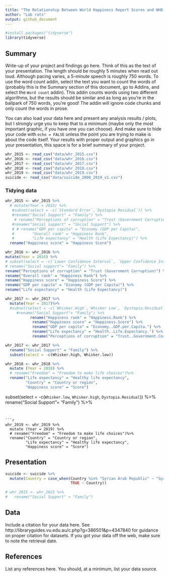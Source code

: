 ```yaml
---
title: "The Relationship Between World Happiness Report Scores and WHO Country Suicide Rates - an Analysis"
author: "Lab rats"
output: github_document
---
```


```r
#install.packages("tidyverse")
library(tidyverse)
```

## Summary

Write-up of your project and findings go here. 
Think of this as the text of your presentation. 
The length should be roughly 5 minutes when read out loud.
Although pacing varies, a 5-minute speech is roughly 750 words. 
To use the word count addin, select the text you want to count the words of (probably this is the 
Summary section of this document, go to Addins, and select the `Word count` addin).
This addin counts words using two different algorithms, but the results should be similar and as long as you're in the ballpark of 750 words, you're good! 
The addin will ignore code chunks and only count the words in prose.

You can also load your data here and present any analysis results / plots, but I strongly urge you to keep that to a minimum (maybe only the most important graphic, if you have one you can choose). 
And make sure to hide your code with  `echo = FALSE` unless the point you are trying to make is about the code itself.
Your results with proper output and graphics go in your presentation, this space is for a brief summary of your project.

```r
whr_2015 <- read_csv("data/whr_2015.csv")
whr_2016 <- read_csv("data/whr_2016.csv")
whr_2017 <- read_csv("data/whr_2017.csv")
whr_2018 <- read_csv("data/whr_2018.csv")
whr_2019 <- read_csv("data/whr_2019.csv")
suicide <- read_csv("data/suicide_2000_2019_v1.csv")
```

### Tidying data 

```r
whr_2015 <- whr_2015 %>%
  # mutate(Year = 2015) %>% 
   #subset(select = -c(`Standard Error`,`Dystopia Residual`)) %>%
   #rename("Social Support" = "Family") %>%
    # rename("Perceptions of corruption" = "Trust (Government Corruption)") %>%
   #rename("Social support" = "Social Support") %>%
   # # rename("GDP per capita" = "Economy (GDP per Capita)",
   #        "Overall rank" = "Happiness Rank", 
   #        "Life expectancy" = "Health (Life Expectancy)") %>%
  rename("Happiness score" = "Happiness Score")
```

```r
whr_2016 <- whr_2016 %>%
mutate(Year = 2016) %>%
# subset(select = -c(`Lower Confidence Interval`, `Upper Confidence Interval`, `Dystopia Residual`)) %>%
# rename("Social support"= "Family") %>%
rename("Perceptions of corruption" = "Trust (Government Corruption)") %>%
rename("Overall rank" = "Happiness Rank") %>%
rename("Happiness score" = "Happiness Score") %>%
rename("GDP per capita" = "Economy (GDP per Capita)") %>%
rename("Life expectancy" = "Health (Life Expectancy)")
```

```r
whr_2017 <- whr_2017 %>%
  mutate(Year = 2017)%>%
  #subset(select = -c(`Whisker.High`,`Whisker Low`, `Dystopia.Residual`)) %>%
     #rename("Social Support"= "Family") %>%
           rename("Happiness rank" = "Happiness.Rank") %>%
            rename("Happiness score" = "Happiness.Score") %>%
            rename("GDP per capita" = "Economy..GDP.per.Capita.") %>%
            rename("Life expectancy" = "Health..Life.Expectancy.") %>%
            rename("Perceptions of corruption" = "Trust..Government.Corruption.")
```

```r
whr_2017 <- whr_2017 %>%
  rename("Social Support" = "Family") %>%
  subset(select = -c(Whisker.high, Whisker.low))
```


```r
whr_2018 <- whr_2018 %>% 
  mutate (Year = 2018) %>%
  # rename("Freedom" = "Freedom to make life choices")%>%
  rename("Life expectancy" = "Healthy life expectancy", 
         "Country" = "Country or region", 
         "Happiness score" = "Score")
```
  
  subset(select = -c(`Whisker.low`, `Whisker.high`, `Dystopia.Residual`)) %>%
     rename("Social Support"= "Family") %>%
```
  

```r
whr_2019 <- whr_2019 %>% 
  mutate (Year = 2019) %>%
  # rename("Freedom" = "Freedom to make life choices")%>%
  rename("Country" = "Country or region", 
         "Life expectancy" = "Healthy life expectancy", 
         "Happiness score" = "Score") 

```


## Presentation

```r
suicide <- suicide %>%
  mutate(Country = case_when(Country %in% "Syrian Arab Republic" ~ "Syria",
                             TRUE ~ Country))

# whr_2015 <- whr_2015 %>%
#   rename("Social Support" = "Family")
```

## Data 

Include a citation for your data here. 
See http://libraryguides.vu.edu.au/c.php?g=386501&p=4347840 for guidance on proper citation for datasets. 
If you got your data off the web, make sure to note the retrieval date.

## References

List any references here. You should, at a minimum, list your data source.
